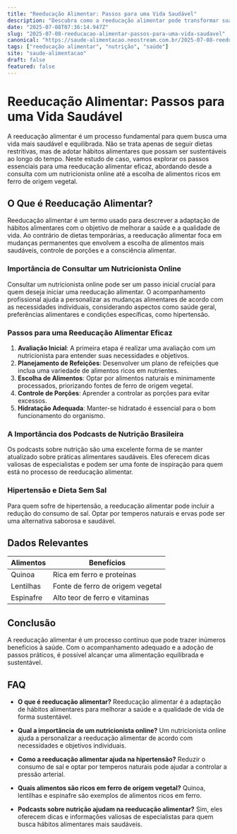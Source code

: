 ```yaml
---
title: "Reeducação Alimentar: Passos para uma Vida Saudável"
description: "Descubra como a reeducação alimentar pode transformar sua saúde com passos práticos e eficazes. Saiba mais sobre nutrição e bem-estar."
date: "2025-07-08T07:36:14.947Z"
slug: "2025-07-08-reeducacao-alimentar-passos-para-uma-vida-saudavel"
canonical: "https://saude-alimentacao.neostream.com.br/2025-07-08-reeducacao-alimentar-passos-para-uma-vida-saudavel"
tags: ["reeducação alimentar", "nutrição", "saúde"]
site: "saude-alimentacao"
draft: false
featured: false
---
```


# Reeducação Alimentar: Passos para uma Vida Saudável

A reeducação alimentar é um processo fundamental para quem busca uma vida mais saudável e equilibrada. Não se trata apenas de seguir dietas restritivas, mas de adotar hábitos alimentares que possam ser sustentáveis ao longo do tempo. Neste estudo de caso, vamos explorar os passos essenciais para uma reeducação alimentar eficaz, abordando desde a consulta com um nutricionista online até a escolha de alimentos ricos em ferro de origem vegetal.

## O Que é Reeducação Alimentar?

Reeducação alimentar é um termo usado para descrever a adaptação de hábitos alimentares com o objetivo de melhorar a saúde e a qualidade de vida. Ao contrário de dietas temporárias, a reeducação alimentar foca em mudanças permanentes que envolvem a escolha de alimentos mais saudáveis, controle de porções e a consciência alimentar.

### Importância de Consultar um Nutricionista Online

Consultar um nutricionista online pode ser um passo inicial crucial para quem deseja iniciar uma reeducação alimentar. O acompanhamento profissional ajuda a personalizar as mudanças alimentares de acordo com as necessidades individuais, considerando aspectos como saúde geral, preferências alimentares e condições específicas, como hipertensão.

### Passos para uma Reeducação Alimentar Eficaz

1. **Avaliação Inicial**: A primeira etapa é realizar uma avaliação com um nutricionista para entender suas necessidades e objetivos.
2. **Planejamento de Refeições**: Desenvolver um plano de refeições que inclua uma variedade de alimentos ricos em nutrientes.
3. **Escolha de Alimentos**: Optar por alimentos naturais e minimamente processados, priorizando fontes de ferro de origem vegetal.
4. **Controle de Porções**: Aprender a controlar as porções para evitar excessos.
5. **Hidratação Adequada**: Manter-se hidratado é essencial para o bom funcionamento do organismo.

### A Importância dos Podcasts de Nutrição Brasileira

Os podcasts sobre nutrição são uma excelente forma de se manter atualizado sobre práticas alimentares saudáveis. Eles oferecem dicas valiosas de especialistas e podem ser uma fonte de inspiração para quem está no processo de reeducação alimentar.

### Hipertensão e Dieta Sem Sal

Para quem sofre de hipertensão, a reeducação alimentar pode incluir a redução do consumo de sal. Optar por temperos naturais e ervas pode ser uma alternativa saborosa e saudável.

## Dados Relevantes

| Alimentos | Benefícios |
|-----------|------------|
| Quinoa    | Rica em ferro e proteínas |
| Lentilhas | Fonte de ferro de origem vegetal |
| Espinafre | Alto teor de ferro e vitaminas |

## Conclusão

A reeducação alimentar é um processo contínuo que pode trazer inúmeros benefícios à saúde. Com o acompanhamento adequado e a adoção de passos práticos, é possível alcançar uma alimentação equilibrada e sustentável.

## FAQ

- **O que é reeducação alimentar?**
  Reeducação alimentar é a adaptação de hábitos alimentares para melhorar a saúde e a qualidade de vida de forma sustentável.

- **Qual a importância de um nutricionista online?**
  Um nutricionista online ajuda a personalizar a reeducação alimentar de acordo com necessidades e objetivos individuais.

- **Como a reeducação alimentar ajuda na hipertensão?**
  Reduzir o consumo de sal e optar por temperos naturais pode ajudar a controlar a pressão arterial.

- **Quais alimentos são ricos em ferro de origem vegetal?**
  Quinoa, lentilhas e espinafre são exemplos de alimentos ricos em ferro.

- **Podcasts sobre nutrição ajudam na reeducação alimentar?**
  Sim, eles oferecem dicas e informações valiosas de especialistas para quem busca hábitos alimentares mais saudáveis.